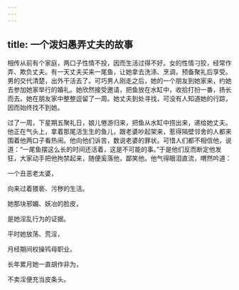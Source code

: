 ```yaml
---
---
---
```

title: 一个泼妇愚弄丈夫的故事
---




相传从前有个家庭，两口子性情不投，因而生活过得不好。女的性情刁狡，经常作弄、欺负丈夫。有一天丈夫买来一尾鱼，让她拿去洗涤、烹调，预备聚礼后享受。男的交代清楚，出外干活去了。可巧男人刚走之后，她的一个朋友到她家来，约她去参加她家举行的婚礼。她欣然接受邀请，把鱼放在水缸中，收拾打扮一番，扬长而去。她在朋友家中整整逗留了一周。她丈夫到处寻找，可没有人知道她的行踪，因而始终找不到她。

过了一周，下星期五聚礼日，娘儿倦游归来，把鱼从水缸中捞出来，递给她丈夫。他正在气头上，拿着那尾活生生的鱼儿，跟老婆吵起架来，惹得隔壁邻舍的人都来围着他两口子看热闹。他向他们诉苦，数说老婆的罪状。可惜人们都不相信他，说道：“一尾鱼摆这么长的时间还活着，这是不可能的事。”于是他们反而断定他发狂，大家动手把他拘禁起来，随便奚落他，鄙笑他。他气得眼泪直流，喟然吟道：

一个丑恶老太婆，

向来过着猥亵、污秽的生活。

她那块邪媚、妖冶的脸皮，

是她淫乱行为的证据。

平时她放荡、荒淫，

月经期间权操鸨母职业。

长年累月她一直胡作非为，

不卖淫便充当皮条头。